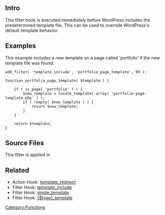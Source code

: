 {{Languages|
{{en|Plugin_API/Filter_Reference/template_include}}
{{ko|Plugin_API/Filter_Reference/template_include}}
}}
== Intro ==
This filter hook is executed immediately before WordPress includes the predetermined template file. This can be used to override WordPress's default template behavior.

== Examples ==
This example includes a new template on a page called 'portfolio' if the new template file was found.

<pre>
add_filter( 'template_include', 'portfolio_page_template', 99 );

function portfolio_page_template( $template ) {

	if ( is_page( 'portfolio' ) ) {
		$new_template = locate_template( array( 'portfolio-page-template.php' ) );
		if ( !empty( $new_template ) ) {
			return $new_template;
		}
	}

	return $template;
}
</pre>

== Source Files ==

This filter is applied in {{Trac|wp-includes/template-loader.php}}

== Related ==
* Action Hook: [[Plugin_API/Action_Reference/template_redirect|template_redirect]]
* Filter Hook: [[Plugin_API/Filter_Reference/template_include|template_include]]
* Filter Hook: [[Plugin_API/Filter_Reference/single_template|single_template]]
* Filter Hook: [[Filter_Reference/type_template|{$type}_template]]

{{Tag Footer}}

[[Category:Functions]]